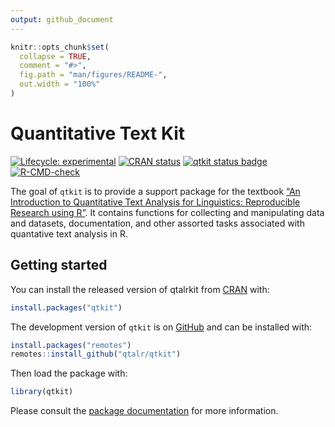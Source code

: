 ```yaml
---
output: github_document
---
```


<!-- README.md is generated from README.Rmd. Please edit that file -->

```r
knitr::opts_chunk$set(
  collapse = TRUE,
  comment = "#>",
  fig.path = "man/figures/README-",
  out.width = "100%"
)
```

# Quantitative Text Kit

<!-- badges: start -->
[![Lifecycle: experimental](https://img.shields.io/badge/lifecycle-experimental-orange.svg)](https://lifecycle.r-lib.org/articles/stages.html#experimental)
[![CRAN status](https://www.r-pkg.org/badges/version/qtkit)](https://CRAN.R-project.org/package=qtkit)
[![qtkit status badge](https://francojc.r-universe.dev/badges/qtkit)](https://francojc.r-universe.dev/qtkit)
[![R-CMD-check](https://github.com/qtalr/qtkit/actions/workflows/R-CMD-check.yaml/badge.svg)](https://github.com/qtalr/qtkit/actions/workflows/R-CMD-check.yaml)
<!-- badges: end -->

The goal of `qtkit` is to provide a support package for the textbook ["An Introduction to Quantitative Text Analysis for Linguistics: Reproducible Research using R"](https://qtalr.github.io/book). It contains functions for collecting and manipulating data and datasets, documentation, and other assorted tasks associated with quantative text analysis in R.

## Getting started

You can install the released version of qtalrkit from [CRAN](https://CRAN.R-project.org) with:

```r
install.packages("qtkit")
```

The development version of `qtkit` is on [GitHub](https://github.com/) and can be installed with:

```r
install.packages("remotes")
remotes::install_github("qtalr/qtkit")
```

Then load the package with:

```r
library(qtkit)
```

Please consult the [package documentation](https://qtalr.github.io/qtkit/reference) for more information.
